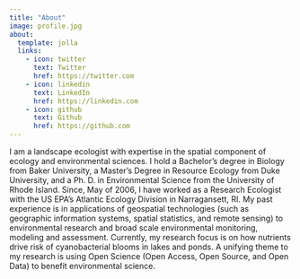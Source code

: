 ```yaml
---
title: "About"
image: profile.jpg
about:
  template: jolla
  links:
    - icon: twitter
      text: Twitter
      href: https://twitter.com
    - icon: linkedin
      text: LinkedIn
      href: https://linkedin.com
    - icon: github
      text: Github
      href: https://github.com
---
```


I am a landscape ecologist with expertise in the spatial component of ecology and environmental sciences. I hold a Bachelor's degree in Biology from Baker University, a Master's Degree in Resource Ecology from Duke University, and a Ph. D. in Environmental Science from the University of Rhode Island. Since, May of 2006, I have worked as a Research Ecologist with the US EPA's Atlantic Ecology Division in Narragansett, RI. My past experience is in applications of geospatial technologies (such as geographic information systems, spatial statistics, and remote sensing) to environmental research and broad scale environmental monitoring, modeling and assessment. Currently, my research focus is on how nutrients drive risk of cyanobacterial blooms in lakes and ponds. A unifying theme to my research is using Open Science (Open Access, Open Source, and Open Data) to benefit environmental science.
